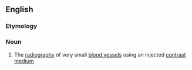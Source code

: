 ==English==

===Etymology===
{{prefix|en|micro|angiography}}

===Noun===
{{en-noun|-|microangiographies}}

# {{lb|en|medicine}} The [[radiography]] of very small [[blood vessel]]s using an injected [[contrast medium]]